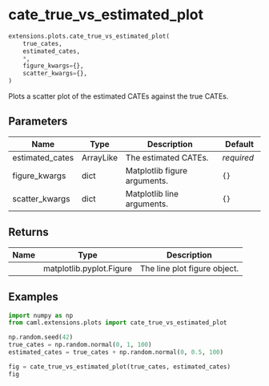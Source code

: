 # cate_true_vs_estimated_plot { #caml.extensions.plots.cate_true_vs_estimated_plot }

```python
extensions.plots.cate_true_vs_estimated_plot(
    true_cates,
    estimated_cates,
    *,
    figure_kwargs={},
    scatter_kwargs={},
)
```

Plots a scatter plot of the estimated CATEs against the true CATEs.

## Parameters {.doc-section .doc-section-parameters}

| Name            | Type      | Description                  | Default    |
|-----------------|-----------|------------------------------|------------|
| estimated_cates | ArrayLike | The estimated CATEs.         | _required_ |
| figure_kwargs   | dict      | Matplotlib figure arguments. | `{}`       |
| scatter_kwargs  | dict      | Matplotlib line arguments.   | `{}`       |

## Returns {.doc-section .doc-section-returns}

| Name   | Type                     | Description                  |
|--------|--------------------------|------------------------------|
|        | matplotlib.pyplot.Figure | The line plot figure object. |

## Examples {.doc-section .doc-section-examples}

```python
import numpy as np
from caml.extensions.plots import cate_true_vs_estimated_plot

np.random.seed(42)
true_cates = np.random.normal(0, 1, 100)
estimated_cates = true_cates + np.random.normal(0, 0.5, 100)

fig = cate_true_vs_estimated_plot(true_cates, estimated_cates)
fig
```